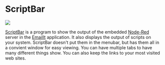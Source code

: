 # ScriptBar

<p style={{ "text-align": "center" }}>
  <img src={require("@site/static/img/showcase/scriptbar.webp").default} />
  <br />
</p>

[ScriptBar](https://GitHub.com/raguay/ScriptBarApp) is a program to show the output of the embedded [Node-Red](https://nodered.org) server in the [EmailIt](https://GitHub.com/raguay/EmailIt) application. It also displays the output of scripts on your system. ScriptBar doesn't put them in the menubar, but has them all in a convient window for easy viewing. You can have multiple tabs to have many different things show. You can also keep the links to your most visited web sites.
